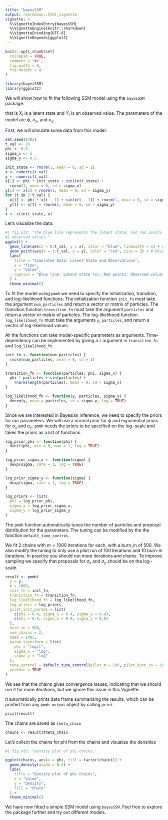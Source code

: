 ---
title: "bayesSSM"
output: rmarkdown::html_vignette
vignette: >
  %\VignetteIndexEntry{bayesSSM}
  %\VignetteEngine{knitr::rmarkdown}
  %\VignetteEncoding{UTF-8}
  %\VignetteDepends{ggplot2}
---

```{r, include = FALSE}
knitr::opts_chunk$set(
  collapse = TRUE,
  comment = "#>",
  fig.width = 6,
  fig.height = 4
)
```

```{r setup}
library(bayesSSM)
library(ggplot2)
```

We will show how to fit the following SSM model using the `bayesSSM` package:

\begin{align*}
		X_0 &\sim N(0,1) \\
		X_t&=\phi X_{t-1}+\sin(X_{t-1})+\sigma_x V_t, \quad V_t \sim N(0,1), \quad t\geq 1 \\
		Y_t&=X_t+\sigma_y W_t, \quad W_t \sim N(0, 1), \quad t\geq 1 
\end{align*}
that is $X_t$ is a latent state and $Y_t$ is an observed value. 
The parameters of the model are $\phi$, $\sigma_x$, and $\sigma_y$.

First, we will simulate some data from this model:

```{r}
set.seed(1405)
t_val <- 20
phi <- 0.8
sigma_x <- 1
sigma_y <- 0.5

init_state <- rnorm(1, mean = 0, sd = 1)
x <- numeric(t_val)
y <- numeric(t_val)
x[1] <- phi * init_state + sin(init_state) +
  rnorm(1, mean = 0, sd = sigma_x)
y[1] <- x[1] + rnorm(1, mean = 0, sd = sigma_y)
for (t in 2:t_val) {
  x[t] <- phi * x[t - 1] + sin(x[t - 1]) + rnorm(1, mean = 0, sd = sigma_x)
  y[t] <- x[t] + rnorm(1, mean = 0, sd = sigma_y)
}
x <- c(init_state, x)
```

Let's visualize the data:

```{r}
#| fig.alt: "The blue line represents the latent state, and red points represent
#| observed values."
ggplot() +
  geom_line(aes(x = 0:t_val, y = x), color = "blue", linewidth = 1) + # Latent
  geom_point(aes(x = 1:t_val, y = y), color = "red", size = 2) + # Observed
  labs(
    title = "Simulated Data: Latent State and Observations",
    x = "Time",
    y = "Value",
    caption = "Blue line: Latent state (x), Red points: Observed values (y)"
  ) +
  theme_minimal()
```

To fit the model using `pmmh` we need to specify the initialization, 
transition, and log-likelihood functions. The initialization function `init_fn`
must take the argument `num_particles` and return a vector or matrix of
particles. The transition function `transition_fn` must take the argument 
`particles` and return a vector or matrix of particles. The log-likelihood
function `log_likelihood_fn` must take the arguments `y`, `particles`, and 
return a vector of log-likelihood values.

All the functions can take model-specific parameters as arguments. 
Time-dependency can be implemented by giving a `t` argument in `transition_fn`
and `log_likelihood_fn`.

```{r}
init_fn <- function(num_particles) {
  rnorm(num_particles, mean = 0, sd = 1)
}

transition_fn <- function(particles, phi, sigma_x) {
  phi * particles + sin(particles) +
    rnorm(length(particles), mean = 0, sd = sigma_x)
}

log_likelihood_fn <- function(y, particles, sigma_y) {
  dnorm(y, mean = particles, sd = sigma_y, log = TRUE)
}
```

Since we are interested in Bayesian inference, we need to specify the priors for
our parameters. We will use a normal prior for $\phi$ and exponential priors for
$\sigma_x$ and $\sigma_y$. `pmmh` needs the priors to be specified on the 
$\log$-scale and takes the priors as a list of functions.

```{r}
log_prior_phi <- function(phi) {
  dunif(phi, min = 0, max = 1, log = TRUE)
}

log_prior_sigma_x <- function(sigma) {
  dexp(sigma, rate = 1, log = TRUE)
}

log_prior_sigma_y <- function(sigma) {
  dexp(sigma, rate = 1, log = TRUE)
}

log_priors <- list(
  phi = log_prior_phi,
  sigma_x = log_prior_sigma_x,
  sigma_y = log_prior_sigma_y
)
```

The `pmmh` function automatically tunes the number of particles and 
proposal distribution for the parameters. The tuning can be modified by the 
the function `default_tune_control`.

We fit 2 chains with $m=1000$ iterations for each, with a burn_in of $500$. 
We also modify the tuning to only use a pilot run of $100$ iterations and
$10$ burn-in iterations. 
In practice you should run more iterations and chains. To improve sampling
we specify that proposals for $\sigma_x$ and $\sigma_y$ should be on
the $\log$-scale.

```{r}
result <- pmmh(
  y = y,
  m = 1000,
  init_fn = init_fn,
  transition_fn = transition_fn,
  log_likelihood_fn = log_likelihood_fn,
  log_priors = log_priors,
  pilot_init_params = list(
    c(phi = 0.4, sigma_x = 0.4, sigma_y = 0.4),
    c(phi = 0.8, sigma_x = 0.8, sigma_y = 0.8)
  ),
  burn_in = 500,
  num_chains = 2,
  seed = 1405,
  param_transform = list(
    phi = "logit",
    sigma_x = "log",
    sigma_y = "log"
  ),
  tune_control = default_tune_control(pilot_m = 100, pilot_burn_in = 10),
  verbose = TRUE
)
```

We see that the chains gives convergence issues, indicating that we should run 
it for more iterations, but we ignore this issue in this Vignette. 

It automatically prints data frame summarizing the 
results, which can be printed from any `pmmh_output` object by calling
`print`.

```{r}
print(result)
```

The chains are saved as `theta_chain`

```{r}
chains <- result$theta_chain
```

Let's collect the chains for phi from the chains and visualize the densities

```{r}
#| fig.alt: "Density plot of phi chains."

ggplot(chains, aes(x = phi, fill = factor(chain))) +
  geom_density(alpha = 0.5) +
  labs(
    title = "Density plot of phi chains",
    x = "Value",
    y = "Density",
    fill = "Chain"
  ) +
  theme_minimal()
```


We have now fitted a simple SSM model using `bayesSSM`. Feel free to explore the
package further and try out different models.


